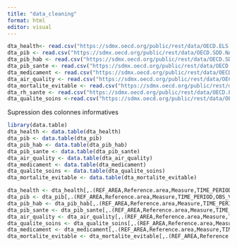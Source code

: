 ```yaml
---
title: "data_cleaning"
format: html
editor: visual
---
```


```r
dta_health<- read.csv("https://sdmx.oecd.org/public/rest/data/OECD.ELS.HD,DSD_HEALTH_STAT@DF_HEALTH_STATUS,1.1/DEU+AUS+AUT+BEL+CAN+CHL+COL+KOR+CRI+DNK+ESP+EST+USA+FIN+FRA+GRC+HUN+IRL+ISL+ISR+ITA+JPN+LVA+LTU+LUX+MEX+NOR+NZL+NLD+POL+PRT+SVK+GBR+SVN+SWE+CHE+CZE+TUR+ZAF+ARG+BRA+BGR+CHN+HRV+IND+IDN+PER+ROU+RUS+THA+UKR.A.LFEXP.Y.Y0._T.......?startPeriod=2015&dimensionAtObservation=AllDimensions&format=csvfilewithlabels")
dta_pib <- read.csv("https://sdmx.oecd.org/public/rest/data/OECD.SDD.NAD,DSD_NAAG@DF_NAAG_I,1.0/A.ZAF+BRA+CHN+IND+IDN+RUS+AUS+AUT+BEL+CAN+CHL+COL+CRI+CZE+DNK+EST+FIN+FRA+DEU+GRC+HUN+ISL+IRL+ISR+ITA+JPN+KOR+LVA+LTU+LUX+MEX+NLD+NZL+NOR+POL+PRT+SVK+SVN+ESP+SWE+CHE+TUR+GBR+USA.B1GQ.USD_PPP.?startPeriod=2015&dimensionAtObservation=AllDimensions&format=csvfilewithlabels")
dta_pib_hab <- read.csv("https://sdmx.oecd.org/public/rest/data/OECD.SDD.NAD,DSD_NAAG@DF_NAAG_I,1.0/A.ZAF+BRA+CHN+IND+IDN+RUS+AUS+AUT+BEL+CAN+CHL+COL+CRI+CZE+DNK+EST+FIN+FRA+DEU+GRC+HUN+ISL+IRL+ISR+ITA+JPN+KOR+LVA+LTU+LUX+MEX+NLD+NZL+NOR+POL+PRT+SVK+SVN+ESP+SWE+CHE+TUR+GBR+USA.B1GQ_POP.USD_PPP_PS.?startPeriod=2015&dimensionAtObservation=AllDimensions&format=csvfilewithlabels")
dta_pib_sante <- read.csv("https://sdmx.oecd.org/public/rest/data/OECD.ELS.HD,DSD_SHA%40DF_SHA,1.0/DEU+AUS+AUT+BEL+CAN+CHL+COL+KOR+CRI+DNK+ESP+EST+USA+FIN+FRA+GRC+HUN+IRL+ISL+ISR+ITA+JPN+LVA+LTU+LUX+MEX+NOR+NZL+NLD+POL+PRT+SVK+GBR+SVN+SWE+CHE+CZE+TUR+ZAF+ARG+BRA+BGR+CHN+CYP+HRV+IND+IDN+MLT+PER+ROU+THA+UKR.A.EXP_HEALTH.PT_B1GQ..._T._T._T...?startPeriod=2015&dimensionAtObservation=AllDimensions&format=csvfilewithlabels")
dta_medicament <- read.csv("https://sdmx.oecd.org/public/rest/data/OECD.ELS.HD,HEALTH_PHMC@DF_PHMC_CONSUM,1.1/DEU+AUS+AUT+BEL+CAN+CHL+KOR+CRI+DNK+ESP+EST+FIN+FRA+GRC+HUN+IRL+ISL+ISR+ITA+LVA+LTU+LUX+NOR+NZL+NLD+POL+PRT+SVK+GBR+SVN+SWE+CZE+TUR+BGR+HRV+PER+ROU....J?startPeriod=2015&dimensionAtObservation=AllDimensions&format=csvfilewithlabels")
dta_air_quality <- read.csv("https://sdmx.oecd.org/public/rest/data/OECD.ENV.EPI,DSD_AIR_POL@DF_AIR_POLL,1.0/AUT+AUS+BEL+CAN+CHL+COL+CRI+CZE+DNK+EST+FIN+FRA+DEU+GRC+HUN+ISL+IRL+ISR+ITA+JPN+LVA+LTU+LUX+MEX+NLD+NZL+NOR+POL+PRT+SVK+SVN+ESP+SWE+CHE+TUR+GBR+USA.A.POP_EXP_POL+MEAN_POP.EL_GT_10..PT_POP.?startPeriod=2011&dimensionAtObservation=AllDimensions&format=csvfilewithlabels")
dta_mortalite_evitable <- read.csv("https://sdmx.oecd.org/public/rest/data/OECD.ELS.HD,DSD_HEALTH_STAT@DF_AM,1.0/all?dimensionAtObservation=AllDimensions&format=csvfilewithlabels")
dta_rh_sante <- read.csv("https://sdmx.oecd.org/public/rest/data/OECD.ELS.HD,DSD_HEALTH_EMP_REAC@DF_REAC,1.0/all?dimensionAtObservation=AllDimensions&format=csvfilewithlabels")
dta_qualite_soins <-read.csv("https://sdmx.oecd.org/public/rest/data/OECD.ELS.HD,DSD_HCQO@DF_HCQO,1.1/all?dimensionAtObservation=AllDimensions&format=csvfilewithlabels")


```

Supression des colonnes informatives

```r

library(data.table)
dta_health <- data.table(dta_health)
dta_pib <- data.table(dta_pib)
dta_pib_hab <- data.table(dta_pib_hab)
dta_pib_sante <- data.table(dta_pib_sante)
dta_air_quality <- data.table(dta_air_quality)
dta_medicament <- data.table(dta_medicament)
dta_qualite_soins <- data.table(dta_qualite_soins)
dta_mortalite_evitable <- data.table(dta_mortalite_evitable)

dta_health <- dta_health[,.(REF_AREA,Reference.area,Measure,TIME_PERIOD,OBS_VALUE,Unit.of.measure)]
dta_pib <- dta_pib[,.(REF_AREA,Reference.area,Measure,TIME_PERIOD,OBS_VALUE,Unit.of.measure)]
dta_pib_hab <- dta_pib_hab[,.(REF_AREA,Reference.area,Measure,TIME_PERIOD,OBS_VALUE,Unit.of.measure)]
dta_pib_sante <- dta_pib_sante[,.(REF_AREA,Reference.area,Measure,TIME_PERIOD,Unit.of.measure,OBS_VALUE)]
dta_air_quality <- dta_air_quality[,.(REF_AREA,Reference.area,Measure,TIME_PERIOD,Unit.of.measure,OBS_VALUE)]
dta_qualite_soins <- dta_qualite_soins[,.(REF_AREA,Reference.area,Measure,TIME_PERIOD,Unit.of.measure,OBS_VALUE)]
dta_medicament <- dta_medicament[,.(REF_AREA,Reference.area,Measure,TIME_PERIOD,Unit.of.measure,OBS_VALUE)]
dta_mortalite_evitable <- dta_mortalite_evitable[,.(REF_AREA,Reference.area,Measure,TIME_PERIOD,Unit.of.measure,OBS_VALUE)]
```
